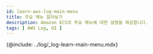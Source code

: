 ```yaml
---
id: learn-aws-log-main-menu
title: 주요 메뉴 알아보기
description: Amazon ECS의 주요 메뉴에 대한 설명을 제공합니다.
tags: [ AWS Log, UI ]
---
```


<!-- {@include: ../common-items/_items-learn-main-menu.mdx} -->
{@include: ../log/_log-learn-main-menu.mdx} 

